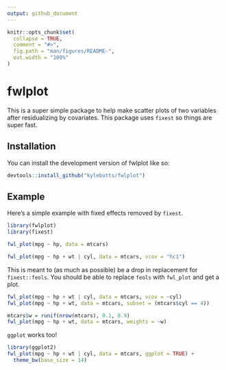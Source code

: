 ```yaml
---
output: github_document
---
```


<!-- README.md is generated from README.Rmd. Please edit that file -->

```r
knitr::opts_chunk$set(
  collapse = TRUE,
  comment = "#>",
  fig.path = "man/figures/README-",
  out.width = "100%"
)
```

# fwlplot

<!-- badges: start -->
<!-- badges: end -->

This is a super simple package to help make scatter plots of two variables after residualizing by covariates. This package uses `fixest` so things are super fast.

## Installation

You can install the development version of fwlplot like so:

``` r
devtools::install_github("kylebutts/fwlplot")
```

## Example

Here's a simple example with fixed effects removed by `fixest`.
```r
library(fwlplot)
library(fixest)

fwl_plot(mpg ~ hp, data = mtcars)

fwl_plot(mpg ~ hp + wt | cyl, data = mtcars, vcov = "hc1")
```

This is meant to (as much as possible) be a drop in replacement for `fixest::feols`. You should be able to replace `feols` with `fwl_plot` and get a plot.

```r
fwl_plot(mpg ~ hp + wt | cyl, data = mtcars, vcov = ~cyl)
fwl_plot(mpg ~ hp + wt, data = mtcars, subset = (mtcars$cyl == 4))

mtcars$w = runif(nrow(mtcars), 0.1, 0.9)
fwl_plot(mpg ~ hp + wt, data = mtcars, weights = ~w)
```

`ggplot` works too!

```r
library(ggplot2)
fwl_plot(mpg ~ hp + wt | cyl, data = mtcars, ggplot = TRUE) + 
  theme_bw(base_size = 14)
```
